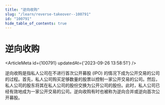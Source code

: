 ```yaml
---
title: "逆向收购"
slug: "/learn/reverse-takeover--100791"
id: "100791"
hide_table_of_contents: true
---
```



# 逆向收购

<ArticleMeta id={100791} updatedAt={'2023-09-26 13:58:51'} />
<div className='border-solid border-b border-t-0 my-4 border-[var(--ifm-color-gray-300)]' />

逆向收购是指私人公司在不进行首次公开募股 (IPO) 的情况下成为公开交易的公司的过程。首先，私人公司购买足够数量的股票以控制一家公开交易的公司。然后，私人公司的股东将其在私人公司的股份交换为公开公司的股份。此时，私人公司已经有效地成为一家公开交易的公司。逆向收购有时也被称为逆向合并或逆向首次公开募股。
